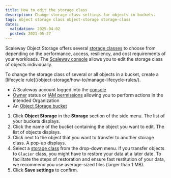 ```yaml
---
title: How to edit the storage class
description: Change storage class settings for objects in buckets.
tags: object storage class object-storage storage-class 
dates:
  validation: 2025-04-02
  posted: 2021-05-27
---
```



Scaleway Object Storage offers several [storage classes](/object-storage/concepts/#storage-class) to choose from depending on the performance, access, resiliency, and cost requirements of your workloads. The [Scaleway console](https://console/) allows you to edit the storage class of objects individually.

<Message type="note">
To change the storage class of several or all objects in a bucket, create a [lifecycle rule](/object-storage/how-to/manage-lifecycle-rules/).
</Message>

<Requirements />

- A Scaleway account logged into the [console](https://account.scaleway.com/?service=elements)
- [Owner](/iam/concepts/#owner) status or [IAM permissions](/iam/concepts/#permission) allowing you to perform actions in the intended Organization
- An [Object Storage bucket](/object-storage/how-to/create-a-bucket/)

1. Click **Object Storage** in the **Storage** section of the side menu. The list of your buckets displays.
2. Click the name of the bucket containing the object you want to edit. The list of objects displays.
3. Click <Icon name="more" /> next to the object that you want to transfer to another storage class. A pop-up displays.
5. Select a [storage class](/object-storage/concepts/#storage-class) from the drop-down menu.
    <Message type="important">
      If you transfer objects to `Glacier` class, you might have to restore your data at a later date. To facilitate the steps of restoration and ensure fast restitution of your data, we recommend you use average-sized files (larger than 1 MB).
    </Message>
6. Click **Save settings** to confirm.
